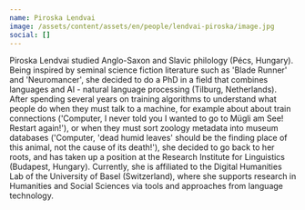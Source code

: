 ```yaml
---
name: Piroska Lendvai
image: /assets/content/assets/en/people/lendvai-piroska/image.jpg
social: []
---
```

Piroska Lendvai studied Anglo-Saxon and Slavic philology (Pécs, Hungary). Being inspired by seminal science fiction literature such as 'Blade Runner' and 'Neuromancer', she decided to do a PhD in a field that combines languages and AI - natural language processing (Tilburg, Netherlands). After spending several years on training algorithms to understand what people do when they must talk to a machine, for example about about train connections ('Computer, I never told you I wanted to go to Mügli am See! Restart again!'), or when they must sort zoology metadata into museum databases ('Computer, 'dead humid leaves' should be the finding place of this animal, not the cause of its death!'), she decided to go back to her roots, and has taken up a position at the Research Institute for Linguistics (Budapest, Hungary). Currently, she is affiliated to the Digital Humanities Lab of the University of Basel (Switzerland), where she supports research in Humanities and Social Sciences via tools and approaches from language technology.